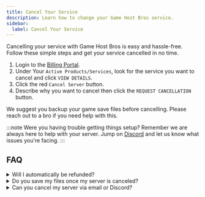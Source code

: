 ```yaml
---
title: Cancel Your Service
description: Learn how to change your Game Host Bros service.
sidebar:
  label: Cancel Your Service
---
```


Cancelling your service with Game Host Bros is easy and hassle-free. Follow these simple steps and get your service cancelled in no time.
<Steps>
1. Login to the [Billing Portal](https://portal.gamehostbros.com/).
2. Under Your `Active Products/Services`, look for the service you want to cancel and click `VIEW DETAILS`.
3. Click the red `Cancel Server` button.
4. Describe why you want to cancel then click the `REQUEST CANCELLATION` button.
</Steps>

We suggest you backup your game save files before cancelling. Please reach out to a bro if you need help with this.

:::note
Were you having trouble getting things setup? Remember we are always here to help with your server. Jump on [Discord](https://discord.gg/FN4XgbAwzr) and let us know what issues you're facing.
:::

## FAQ

<details>
<summary>Will I automatically be refunded?</summary>

No. If you would like to avail our [refund policy](https://www.gamehostbros.com/refund-policy/), you must submit your cancellation above and then open a support ticket from our [Billing Portal](https://portal.gamehostbros.com/) requesting a refund.

</details>
<details>
<summary>Do you save my files once my server is canceled?</summary>

No. Once your server is canceled with us all of your files are deleted once the cancellation is processed. If you want to save your files you must [back up and download them](/getting-started/backups/) prior to placing your cancellation request.
</details>
<details>
<summary>Can you cancel my server via email or Discord?</summary>

For both your security and ours, we only accept cancellations through our [Billing Portal](https://portal.gamehostbros.com/). Any requests to cancel via email replies or direct messages to staff members on Discord will be ignored. This policy ensures we can verify your identity and prevent unauthorized cancellations of servers.
</details>
